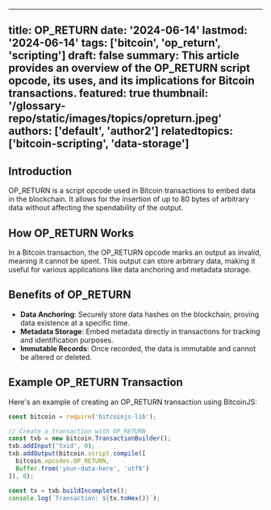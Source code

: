 
---
title: OP_RETURN
date: '2024-06-14'
lastmod: '2024-06-14'
tags: ['bitcoin', 'op_return', 'scripting']
draft: false
summary: This article provides an overview of the OP_RETURN script opcode, its uses, and its implications for Bitcoin transactions.
featured: true
thumbnail: '/glossary-repo/static/images/topics/opreturn.jpeg'
authors: ['default', 'author2']
relatedtopics: ['bitcoin-scripting', 'data-storage']
---

## Introduction

OP_RETURN is a script opcode used in Bitcoin transactions to embed data in the blockchain. It allows for the insertion of up to 80 bytes of arbitrary data without affecting the spendability of the output.

## How OP_RETURN Works

In a Bitcoin transaction, the OP_RETURN opcode marks an output as invalid, meaning it cannot be spent. This output can store arbitrary data, making it useful for various applications like data anchoring and metadata storage.

## Benefits of OP_RETURN

- **Data Anchoring**: Securely store data hashes on the blockchain, proving data existence at a specific time.
- **Metadata Storage**: Embed metadata directly in transactions for tracking and identification purposes.
- **Immutable Records**: Once recorded, the data is immutable and cannot be altered or deleted.

## Example OP_RETURN Transaction

Here's an example of creating an OP_RETURN transaction using BitcoinJS:

```js
const bitcoin = require('bitcoinjs-lib');

// Create a transaction with OP_RETURN
const txb = new bitcoin.TransactionBuilder();
txb.addInput('txid', 0);
txb.addOutput(bitcoin.script.compile([
  bitcoin.opcodes.OP_RETURN,
  Buffer.from('your-data-here', 'utf8')
]), 0);

const tx = txb.buildIncomplete();
console.log(`Transaction: ${tx.toHex()}`);
